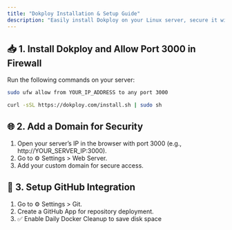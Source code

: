 ```yaml
---
title: "Dokploy Installation & Setup Guide"
description: "Easily install Dokploy on your Linux server, secure it with a domain, and connect it to GitHub for automated deployments. This step-by-step guide covers firewall setup, domain configuration, and GitHub integration to get you running smoothly."
---
```


## 📥 1. Install Dokploy and Allow Port 3000 in Firewall

Run the following commands on your server:

```bash
sudo ufw allow from YOUR_IP_ADDRESS to any port 3000
```

```bash
curl -sSL https://dokploy.com/install.sh | sudo sh
```

## 🌐 2. Add a Domain for Security

1. Open your server’s IP in the browser with port 3000 (e.g., http://YOUR_SERVER_IP:3000).
2. Go to ⚙️ Settings > Web Server.
3. Add your custom domain for secure access.

## 🐙 3. Setup GitHub Integration

1. Go to ⚙️ Settings > Git.
2. Create a GitHub App for repository deployment.
3. ✅ Enable Daily Docker Cleanup to save disk space

